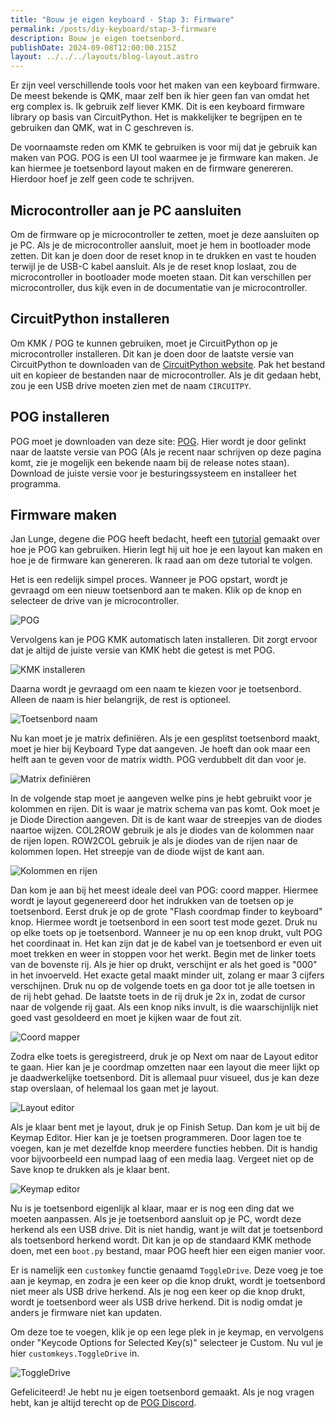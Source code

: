 ```yaml
---
title: "Bouw je eigen keyboard - Stap 3: Firmware"
permalink: /posts/diy-keyboard/stap-3-firmware
description: Bouw je eigen toetsenbord.
publishDate: 2024-09-08T12:00:00.215Z
layout: ../../../layouts/blog-layout.astro
---
```


Er zijn veel verschillende tools voor het maken van een keyboard firmware. De meest bekende is QMK, maar zelf ben ik hier geen fan van omdat het erg complex is. Ik gebruik zelf liever KMK. Dit is een keyboard firmware library op basis van CircuitPython. Het is makkelijker te begrijpen en te gebruiken dan QMK, wat in C geschreven is.

De voornaamste reden om KMK te gebruiken is voor mij dat je gebruik kan maken van POG. POG is een UI tool waarmee je je firmware kan maken. Je kan hiermee je toetsenbord layout maken en de firmware genereren. Hierdoor hoef je zelf geen code te schrijven.

## Microcontroller aan je PC aansluiten
Om de firmware op je microcontroller te zetten, moet je deze aansluiten op je PC. Als je de microcontroller aansluit, moet je hem in bootloader mode zetten. Dit kan je doen door de reset knop in te drukken en vast te houden terwijl je de USB-C kabel aansluit. Als je de reset knop loslaat, zou de microcontroller in bootloader mode moeten staan. Dit kan verschillen per microcontroller, dus kijk even in de documentatie van je microcontroller.

## CircuitPython installeren
Om KMK / POG te kunnen gebruiken, moet je CircuitPython op je microcontroller installeren. Dit kan je doen door de laatste versie van CircuitPython te downloaden van de [CircuitPython website](https://circuitpython.org/downloads). Pak het bestand uit en kopieer de bestanden naar de microcontroller. Als je dit gedaan hebt, zou je een USB drive moeten zien met de naam `CIRCUITPY`.

## POG installeren
POG moet je downloaden van deze site: [POG](https://pog.heaper.de/). Hier wordt je door gelinkt naar de laatste versie van POG (Als je recent naar schrijven op deze pagina komt, zie je mogelijk een bekende naam bij de release notes staan). Download de juiste versie voor je besturingssysteem en installeer het programma.

## Firmware maken
Jan Lunge, degene die POG heeft bedacht, heeft een [tutorial](https://www.youtube.com/watch?v=RtYJYFMWjNM) gemaakt over hoe je POG kan gebruiken. Hierin legt hij uit hoe je een layout kan maken en hoe je de firmware kan genereren. Ik raad aan om deze tutorial te volgen.

Het is een redelijk simpel proces. Wanneer je POG opstart, wordt je gevraagd om een nieuw toetsenbord aan te maken. Klik op de knop en selecteer de drive van je microcontroller. 

![POG](https://res.cloudinary.com/sandergnl/image/upload/c_scale,f_auto,q_auto,w_1024/v1725786537/projects/diy-keyboard/8a0c2406-54c7-4c2b-8e12-8bc0f0d9f4d6.png)

Vervolgens kan je POG KMK automatisch laten installeren. Dit zorgt ervoor dat je altijd de juiste versie van KMK hebt die getest is met POG.

![KMK installeren](https://res.cloudinary.com/sandergnl/image/upload/c_scale,f_auto,q_auto,w_1024/v1725786618/projects/diy-keyboard/f9b02994-c14d-4484-ad90-da7f2e36adf7.png)

Daarna wordt je gevraagd om een naam te kiezen voor je toetsenbord. Alleen de naam is hier belangrijk, de rest is optioneel.

![Toetsenbord naam](https://res.cloudinary.com/sandergnl/image/upload/c_scale,f_auto,q_auto,w_1024/v1725786686/projects/diy-keyboard/52a07511-2951-4396-83b9-c03a8ecaa96f.png)

Nu kan moet je je matrix definiëren. Als je een gesplitst toetsenbord maakt, moet je hier bij Keyboard Type dat aangeven. Je hoeft dan ook maar een helft aan te geven voor de matrix width. POG verdubbelt dit dan voor je.

![Matrix definiëren](https://res.cloudinary.com/sandergnl/image/upload/c_scale,f_auto,q_auto,w_1024/v1725786712/projects/diy-keyboard/c0cf61d0-7a5a-4dc6-934c-98948e56c669.png)

In de volgende stap moet je aangeven welke pins je hebt gebruikt voor je kolommen en rijen. Dit is waar je matrix schema van pas komt. Ook moet je je Diode Direction aangeven. Dit is de kant waar de streepjes van de diodes naartoe wijzen. COL2ROW gebruik je als je diodes van de kolommen naar de rijen lopen. ROW2COL gebruik je als je diodes van de rijen naar de kolommen lopen. Het streepje van de diode wijst de kant aan. 

![Kolommen en rijen](https://res.cloudinary.com/sandergnl/image/upload/c_scale,f_auto,q_auto,w_1024/v1725786778/projects/diy-keyboard/9dc3938e-0417-425c-bf8c-5a2a555dda08.png)

Dan kom je aan bij het meest ideale deel van POG: coord mapper. Hiermee wordt je layout gegenereerd door het indrukken van de toetsen op je toetsenbord. Eerst druk je op de grote "Flash coordmap finder to keyboard" knop. Hiermee wordt je toetsenbord in een soort test mode gezet. Druk nu op elke toets op je toetsenbord. Wanneer je nu op een knop drukt, vult POG het coordinaat in. Het kan zijn dat je de kabel van je toetsenbord er even uit moet trekken en weer in stoppen voor het werkt. Begin met de linker toets van de bovenste rij. Als je hier op drukt, verschijnt er als het goed is "000" in het invoerveld. Het exacte getal maakt minder uit, zolang er maar 3 cijfers verschijnen. Druk nu op de volgende toets en ga door tot je alle toetsen in de rij hebt gehad. De laatste toets in de rij druk je 2x in, zodat de cursor naar de volgende rij gaat. Als een knop niks invult, is die waarschijnlijk niet goed vast gesoldeerd en moet je kijken waar de fout zit.

![Coord mapper](https://res.cloudinary.com/sandergnl/image/upload/c_scale,f_auto,q_auto,w_1024/v1725786873/projects/diy-keyboard/a6faec95-db8a-4344-987d-1a0469322c80.png)

Zodra elke toets is geregistreerd, druk je op Next om naar de Layout editor te gaan. Hier kan je je coordmap omzetten naar een layout die meer lijkt op je daadwerkelijke toetsenbord. Dit is allemaal puur visueel, dus je kan deze stap overslaan, of helemaal los gaan met je layout.

![Layout editor](https://res.cloudinary.com/sandergnl/image/upload/c_scale,f_auto,q_auto,w_1024/v1725787032/projects/diy-keyboard/65155789-ebd7-4c50-906a-935f5dc305fa.png)

Als je klaar bent met je layout, druk je op Finish Setup. Dan kom je uit bij de Keymap Editor. Hier kan je je toetsen programmeren. Door lagen toe te voegen, kan je met dezelfde knop meerdere functies hebben. Dit is handig voor bijvoorbeeld een numpad laag of een media laag. Vergeet niet op de Save knop te drukken als je klaar bent.

![Keymap editor](https://res.cloudinary.com/sandergnl/image/upload/c_scale,f_auto,q_auto,w_1024/v1725787125/projects/diy-keyboard/20faf2cf-3e3e-4ae6-b33e-8655220ea467.png)

Nu is je toetsenbord eigenlijk al klaar, maar er is nog een ding dat we moeten aanpassen. Als je je toetsenbord aansluit op je PC, wordt deze herkend als een USB drive. Dit is niet handig, want je wilt dat je toetsenbord als toetsenbord herkend wordt. Dit kan je op de standaard KMK methode doen, met een `boot.py` bestand, maar POG heeft hier een eigen manier voor.

Er is namelijk een `customkey` functie genaamd `ToggleDrive`. Deze voeg je toe aan je keymap, en zodra je een keer op die knop drukt, wordt je toetsenbord niet meer als USB drive herkend. Als je nog een keer op die knop drukt, wordt je toetsenbord weer als USB drive herkend. Dit is nodig omdat je anders je firmware niet kan updaten.

Om deze toe te voegen, klik je op een lege plek in je keymap, en vervolgens onder "Keycode Options for Selected Key(s)" selecteer je Custom. Nu vul je hier `customkeys.ToggleDrive` in. 

![ToggleDrive](https://res.cloudinary.com/sandergnl/image/upload/c_scale,f_auto,q_auto,w_1024/v1725787523/projects/diy-keyboard/Screenshot_2024-09-08_112432_bdu22d.png)

Gefeliciteerd! Je hebt nu je eigen toetsenbord gemaakt. Als je nog vragen hebt, kan je altijd terecht op de [POG Discord](https://discord.com/invite/ctYr5BVF7b).

<PrevNext prevText="Stap 2: Bouwen" prevUrl="/posts/diy-keyboard/stap-2-bouwen"/>